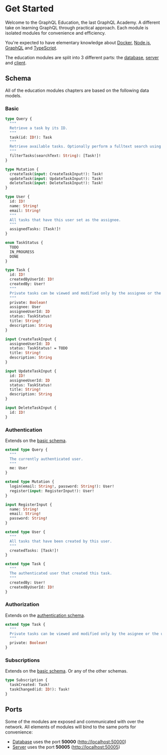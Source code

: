 # Get Started

Welcome to the GraphQL Education, the last GraphQL Academy. A different take on learning GraphQL through practical approach. Each module is isolated modules for convenience and efficiency.

You're expected to have elementary knowledge about [Docker](https://www.docker.com/), [Node.js](https://nodejs.org/), [GraphQL](https://roadmap.sh/graphql) and [TypeScript](https://www.typescriptlang.org/).

The education modules are split into 3 different parts: the [database](/database/introduction), [server](/server/introduction) and [client](/client/introduction).

## Schema

All of the education modules chapters are based on the following data models.

### Basic

```graphql filename="schema/basic.graphql"
type Query {
  """
  Retrieve a task by its ID.
  """
  task(id: ID!): Task
  """
  Retrieve available tasks. Optionally perform a fulltext search using the `searchText` argument.
  """
  filterTasks(searchText: String): [Task!]!
}

type Mutation {
  createTask(input: CreateTaskInput!): Task!
  updateTask(input: UpdateTaskInput!): Task!
  deleteTask(input: DeleteTaskInput!): Task!
}

type User {
  id: ID!
  name: String!
  email: String!
  """
  All tasks that have this user set as the assignee.
  """
  assignedTasks: [Task!]!
}

enum TaskStatus {
  TODO
  IN_PROGRESS
  DONE
}

type Task {
  id: ID!
  createdByUserId: ID!
  createdBy: User!
  """
  Private tasks can be viewed and modified only by the assignee or the user who created it.
  """
  private: Boolean!
  assignee: User
  assigneeUserId: ID
  status: TaskStatus!
  title: String!
  description: String
}

input CreateTaskInput {
  assigneeUserId: ID
  status: TaskStatus! = TODO
  title: String!
  description: String
}

input UpdateTaskInput {
  id: ID!
  assigneeUserId: ID
  status: TaskStatus!
  title: String!
  description: String
}

input DeleteTaskInput {
  id: ID!
}
```

### Authentication

Extends on the [basic schema](#basic).

```graphql filename="schema/authentication.graphql"
extend type Query {
  """
  The currently authenticated user.
  """
  me: User
}

extend type Mutation {
  login(email: String!, password: String!): User!
  register(input: RegisterInput!): User!
}

input RegisterInput {
  name: String!
  email: String!
  password: String!
}

extend type User {
  """
  All tasks that have been created by this user.
  """
  createdTasks: [Task!]!
}

extend type Task {
  """
  The authenticated user that created this task.
  """
  createdBy: User!
  createdByUserId: ID!
}
```

### Authorization

Extends on the [authentication schema](#authentication).

```graphql filename="schema/authorization.graphql"
extend type Task {
  """
  Private tasks can be viewed and modified only by the asignee or the user who created it.
  """
  private: Boolean!
}
```

### Subscriptions

Extends on the [basic schema](#basic). Or any of the other schemas.

```graphql filename="schema/subscriptions.graphql"
type Subscription {
  taskCreated: Task!
  taskChanged(id: ID!): Task!
}
```

## Ports

Some of the modules are exposed and communicated with over the network. All elements of modules will bind to the same ports for convenience:

- [Database](/database) uses the port **50000** ([http://localhost:50000](http://localhost:50000))
- [Server](/server) uses the port **50005** ([http://localhost:50005](http://localhost:50005))
